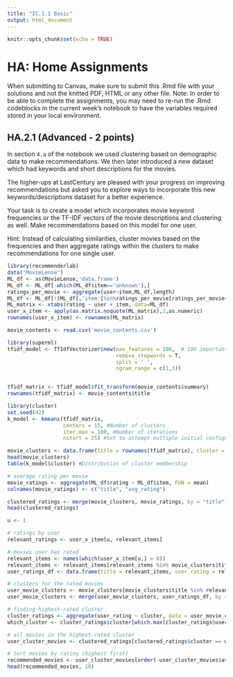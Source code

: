 ---
title: "IC.1.1 Basic"
output: html_document
---

```{r setup, include=FALSE}
knitr::opts_chunk$set(echo = TRUE)
```

# HA: Home Assignments

When submitting to Canvas, make sure to submit this .Rmd file with your solutions and not the knitted PDF, HTML or any other file. Note: In order to be able to complete the assignments, you may need to re-run the .Rmd codeblocks in the current week's notebook to have the variables required stored in your local environment.

## HA.2.1 (Advanced - 2 points)

In section `4.a` of the notebook we used clustering based on demographic data to make recommendations. We then later introduced a new dataset which had keywords and short descriptions for the movies.

The higher-ups at LastCentury are pleased with your progress on improving recommendations but asked you to explore ways to incorporate this new keywords/descriptions dataset for a better experience.

Your task is to create a model which incorporates movie keyword frequencies or the TF-IDF vectors of the movie descriptions and clustering as well. Make recommendations based on this model for one user.

Hint: Instead of calculating similarities, cluster movies based on the frequencies and then aggregate ratings within the clusters to make recommendations for one single user.

```{r}
library(recommenderlab)
data("MovieLense")
ML_df <- as(MovieLense,'data.frame')
ML_df <- ML_df[-which(ML_df$item=='unknown'),]
ratings_per_movie <- aggregate(user~item,ML_df,length)
ML_df <- ML_df[!(ML_df[,'item']%in%ratings_per_movie[ratings_per_movie$user<10,'item']),]
ML_matrix <- xtabs(rating ~ user + item, data=ML_df)
user_x_item <- apply(as.matrix.noquote(ML_matrix),2,as.numeric)
rownames(user_x_item) <- rownames(ML_matrix)

movie_contents <- read.csv('movie_contents.csv')

library(superml)
tfidf_model <- TfIdfVectorizer$new(max_features = 100,  # 100 important words
                                   remove_stopwords = T, 
                                   split = ' ', 
                                   ngram_range = c(1,3))


tfidf_matrix <- tfidf_model$fit_transform(movie_contents$summary)
rownames(tfidf_matrix) <- movie_contents$title

library(cluster)  
set.seed(42)
k_model <- kmeans(tfidf_matrix, 
                  centers = 15, #Number of clusters
                  iter.max = 100, #Number of iterations 
                  nstart = 25) #Set to attempt multiple initial configurations.

movie_clusters <- data.frame(title = rownames(tfidf_matrix), cluster = k_model$cluster)
head(movie_clusters)
table(k_model$cluster) #Distribution of cluster membership

# average rating per movie
movie_ratings <- aggregate(ML_df$rating ~ ML_df$item, FUN = mean)
colnames(movie_ratings) <- c("title", "avg_rating")

clustered_ratings <- merge(movie_clusters, movie_ratings, by = "title")
head(clustered_ratings)

u <- 1

# ratings by user
relevant_ratings <- user_x_item[u, relevant_items]

# movies user has rated
relevant_items <- names(which(user_x_item[u,] > 0))
relevant_items <- relevant_items[relevant_items %in% movie_clusters$title]
user_ratings_df <- data.frame(title = relevant_items, user_rating = relevant_ratings)

# clusters for the rated movies
user_movie_clusters <- movie_clusters[movie_clusters$title %in% relevant_items,]
user_movie_clusters <- merge(user_movie_clusters, user_ratings_df, by = "title")

# finding highest-rated cluster
cluster_ratings <- aggregate(user_rating ~ cluster, data = user_movie_clusters, mean)
which_cluster <- cluster_ratings$cluster[which.max(cluster_ratings$user_rating)]

# all movies in the highest-rated cluster
user_cluster_movies <- clustered_ratings[clustered_ratings$cluster == which_cluster, ]

# Sort movies by rating (highest first)
recommended_movies <- user_cluster_movies[order(-user_cluster_movies$avg_rating), ]
head(recommended_movies, 10)

```


